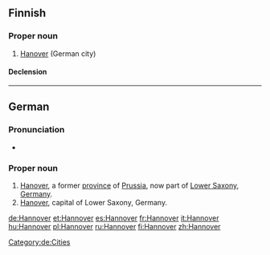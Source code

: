 ==Finnish==

===Proper noun===
{{infl|fi|proper noun}}

# [[Hanover]] (German city)

====Declension====
{{fi-decl-risti|Hannover|nopl=1}}

----

==German==
{{wikipedia|lang=de}}

===Pronunciation===
* {{audio|De-Hannover-pronunciation.ogg|audio}}

===Proper noun===
{{de-proper noun|g=n}}

# [[Hanover]], a former [[province]] of [[Prussia]], now part of [[Lower Saxony]], [[Germany]].
# [[Hanover]], capital of Lower Saxony, Germany.

[[Category:de:Cities]]

[[de:Hannover]]
[[et:Hannover]]
[[es:Hannover]]
[[fr:Hannover]]
[[it:Hannover]]
[[hu:Hannover]]
[[pl:Hannover]]
[[ru:Hannover]]
[[fi:Hannover]]
[[zh:Hannover]]